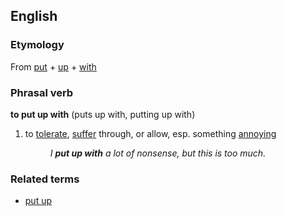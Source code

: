 ==English==

===Etymology===
From [[put]] + [[up]] + [[with]]

===Phrasal verb===
'''to put up with'''  (puts up with, putting up with)

#{{idiom}} to [[tolerate]], [[suffer]] through, or allow, esp. something [[annoy]]ing
#: ''I '''put up with''' a lot of nonsense, but this is too much.''

===Related terms===
*[[put up]]